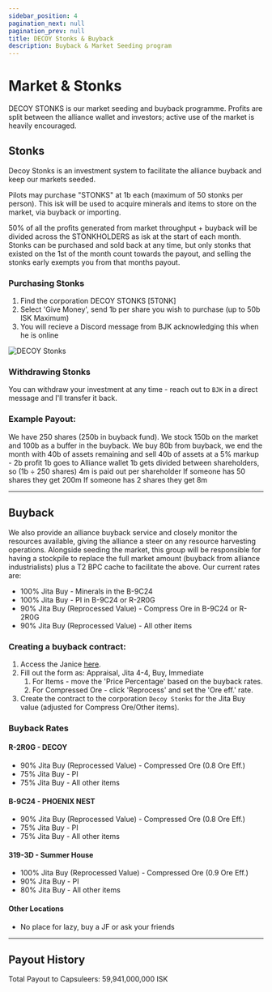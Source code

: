 ```yaml
---
sidebar_position: 4
pagination_next: null
pagination_prev: null
title: DECOY Stonks & Buyback
description: Buyback & Market Seeding program
---
```



# Market & Stonks
DECOY STONKS is our market seeding and buyback programme. Profits are split between the alliance wallet and investors; active use of the market is heavily encouraged.

## Stonks
Decoy Stonks is an investment system to facilitate the alliance buyback and keep our markets seeded.

Pilots may purchase "STONKS" at 1b each (maximum of 50 stonks per person). This isk will be used to acquire minerals and items to store on the market, via buyback or importing.

50% of all the profits generated from market throughput + buyback will be divided across the STONKHOLDERS as isk at the start of each month. Stonks can be purchased and sold back at any time, but only stonks that existed on the 1st of the month count towards the payout, and selling the stonks early exempts you from that months payout.

### Purchasing Stonks
1. Find the corporation DECOY STONKS [5T0NK]
2. Select 'Give Money', send 1b per share you wish to purchase (up to 50b ISK Maximum)
3. You will recieve a Discord message from BJK acknowledging this when he is online

![DECOY Stonks](/img/decoy-stonks.png)

### Withdrawing Stonks
You can withdraw your investment at any time - reach out to `BJK` in a direct message and I'll transfer it back.

### Example Payout:
We have 250 shares (250b in buyback fund).
We stock 150b on the market and 100b as a buffer in the buyback.
We buy 80b from buyback, we end the month with 40b of assets remaining and sell 40b of assets at a 5% markup - 2b profit
1b goes to Alliance wallet
1b gets divided between shareholders, so (1b ÷ 250 shares) 4m is paid out per shareholder
If someone has 50 shares they get 200m
If someone has 2 shares they get 8m

---

## Buyback
We also provide an alliance buyback service and closely monitor the resources available, giving the alliance a steer on any resource harvesting operations.
Alongside seeding the market, this group will be responsible for having a stockpile to replace the full market amount (buyback from alliance industrialists) plus a T2 BPC cache to facilitate the above. Our current rates are:
- 100% Jita Buy - Minerals in the B-9C24
- 100% Jita Buy - PI in B-9C24 or R-2R0G
- 90% Jita Buy (Reprocessed Value) - Compress Ore in B-9C24 or R-2R0G
- 90% Jita Buy (Reprocessed Value) - All other items

### Creating a buyback contract:
1. Access the Janice [here](https://janice.e-351.com/).
2. Fill out the form as: Appraisal, Jita 4-4, Buy, Immediate
    1. For Items - move the 'Price Percentage' based on the buyback rates.
    2. For Compressed Ore - click 'Reprocess' and set the 'Ore eff.' rate.
5. Create the contract to the corporation `Decoy Stonks` for the Jita Buy value (adjusted for Compress Ore/Other items).

### Buyback Rates

#### R-2R0G - DECOY
- 90% Jita Buy (Reprocessed Value) - Compressed Ore (0.8 Ore Eff.)
- 75% Jita Buy - PI
- 75% Jita Buy - All other items

#### B-9C24 - PHOENIX NEST
- 90% Jita Buy (Reprocessed Value) - Compressed Ore (0.8 Ore Eff.)
- 75% Jita Buy - PI
- 75% Jita Buy - All other items

#### 319-3D - Summer House
- 100% Jita Buy (Reprocessed Value) - Compressed Ore (0.9 Ore Eff.)
- 90% Jita Buy - PI
- 80% Jita Buy - All other items

#### Other Locations
- No place for lazy, buy a JF or ask your friends

---

## Payout History

Total Payout to Capsuleers: 59,941,000,000 ISK
<MonthlyBarChart />